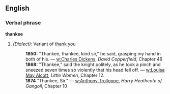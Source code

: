 ==English==

===Verbal phrase===
'''thankee'''

# ''(Dialect):'' Variant of [[thank you]]
#:'''1850:''' "Thankee, thankee, kind sir," he said, grasping my hand in both of his. &mdash; [[w:Charles Dickens]], ''David Copperfield'', Chapter 46
#:'''1868:''' "Thankee," said the knight politely, as he took a pinch and sneezed seven times so violently that his head fell off. &mdash; [[w:Louisa May Alcott]], ''Little Women'', Chapter 12.
#:'''1874''' "Thankee, Sir." &mdash; [[w:Anthony Trolloppe]], ''Harry Heathcote of Gangoil'', Chapter 10